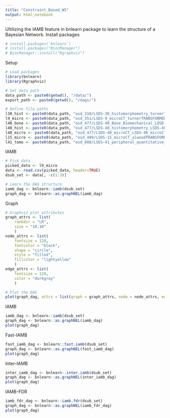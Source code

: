 ```yaml
---
title: "Constraint_Based_WS"
output: html_notebook
---
```


Ultilizing the IAMB feature in bnlearn package to learn the structure of a Bayesian Network.
Install packages
```r
# install.packages(`bnlearn`)
# install.packages("BiocManager")
# BiocManager::install("Rgraphviz")
```

Setup
```r
# Load packages
library(bnlearn)
library(Rgraphviz)

# Set data path
data_path <- paste0(getwd(), "/data/")
export_path <- paste0(getwd(), "/dags/")

# Define file paths
l30_hist <- paste0(data_path, "osd_310/LSDS-30_histomorphometry_turnerTRANSFORMED.csv")
l9_micro <- paste0(data_path, "osd_351/LSDS-9_microCT_turnerTRANSFORMED.csv")
l40_bone <- paste0(data_path, "osd_477/LSDS-40_Bone_Biomechanical_LDSD-40_biomechanical_KoTRANSFORMED.csv")
l40_hist <- paste0(data_path, "osd_477/LSDS-40_histomorphometry_LSDS-40_histomorphometry_KoTRANSFORMED.csv")
l40_micro <- paste0(data_path, "osd_477/LSDS-40_microCT_LSDS-40_microCT_KoTRANSFORMED.csv")
l15_micro <- paste0(data_path, "osd_489/LSDS-15_microCT_alwoodTRANSFORMED.csv")
l41_tomo <- paste0(data_path, "osd_608/LSDS-41_peripheral_quantitative_computed_tomography_pQCT_LSDS-41_pQCT_KoTRANSFORMED.csv")
```


IAMB
```r
# Pick data
picked_data <- l9_micro
data <- read.csv(picked_data, header=TRUE)
dsub_set <- data[, -c(1:3)]

# Learn the DAG structure
iamb_dag <- bnlearn::iamb(dsub_set)
graph_dag <- bnlearn::as.graphNEL(iamb_dag)
```


Graph
```r
# Graphviz plot attributes
graph_attrs <- list(
    rankdir = "LR", 
    size = "10,10"
    )
node_attrs <- list(
    fontsize = 128, 
    fontcolor = "black", 
    shape = "circle", 
    style = "filled", 
    fillcolor = "lightyellow"
    )
edge_attrs <- list(
    fontsize = 128,
    color = "darkgray"
    )

# Plot the DAG
plot(graph_dag, attrs = list(graph = graph_attrs, node = node_attrs, edge = edge_attrs))
```








IAMB
```r
iamb_dag <- bnlearn::iamb(dsub_set)
graph_dag <- bnlearn::as.graphNEL(iamb_dag)
plot(graph_dag)
```

Fast-IAMB
```r
fast_iamb_dag <- bnlearn::fast.iamb(dsub_set)
graph_dag <- bnlearn::as.graphNEL(fast_iamb_dag)
plot(graph_dag)
```

Inter-IAMB
```r
inter_iamb_dag <- bnlearn::inter.iamb(dsub_set)
graph_dag <- bnlearn::as.graphNEL(inter_iamb_dag)
plot(graph_dag)
```

IAMB-FDR
```r
iamb_fdr_dag <- bnlearn::iamb.fdr(dsub_set)
graph_dag <- bnlearn::as.graphNEL(iamb_fdr_dag)
plot(graph_dag)
```